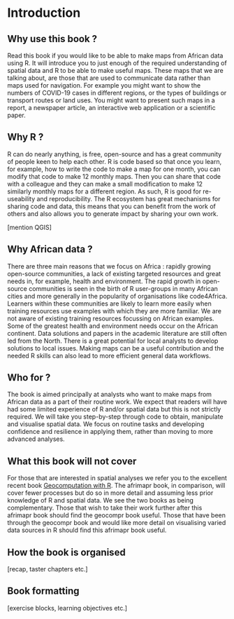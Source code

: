 # Introduction {#intro}

## Why use this book ?

Read this book if you would like to be able to make maps from African data  using R. It will introduce you to just enough of the required understanding of spatial data and R to be able to make useful maps. These maps that we are talking about, are those that are used to communicate data rather than maps used for navigation. For example you might want to show the numbers of COVID-19 cases in different regions, or the types of buildings or transport routes or land uses. You might want to present such maps in a report, a newspaper article, an interactive web application or a scientific paper. 

## Why R ?

R can do nearly anything, is free, open-source and has a great community of people keen to help each other. R is code based so that once you learn, for example, how to write the code to make a map for one month, you can modify that code to make 12 monthly maps. Then you can share that code with a colleague and they can make a small modification to make 12 similarly monthly maps for a different region. As such, R is good for re-useability and reproducibility. The R ecosystem has great mechanisms for sharing code and data, this means that you can benefit from the work of others and also allows you to generate impact by sharing your own work.    

[mention QGIS]

## Why African data ?

There are three main reasons that we focus on Africa : rapidly growing open-source communities, a lack of existing targeted resources and great needs in, for example, health and environment. The rapid growth in open-source communities is seen in the birth of R user-groups in many African cities and more generally in the popularity of organisations like code4Africa. Learners within these communities are likely to learn more easily when training resources use examples with which they are more familiar. We are not aware of existing training resources focussing on African examples. Some of the greatest health and environment needs occur on the African continent. Data solutions and papers in the academic literature are still often led from the North. There is a great potential for local analysts to develop solutions to local issues. Making maps can be a useful contribution and the needed R skills can also lead to more efficient general data workflows.  

## Who for ?

The book is aimed principally at analysts who want to make maps from African data as a part of their routine work. We expect that readers will have had some limited experience of R and/or spatial data but this is not strictly required. We will take you step-by-step through code to obtain, manipulate and visualise spatial data. We focus on routine tasks and developing confidence and resilience in applying them, rather than moving to more advanced analyses.

## What this book will not cover

For those that are interested in spatial analyses we refer you to the excellent recent book [Geocomputation with R](https://geocompr.robinlovelace.net/). The afrimapr book, in comparison, will cover fewer processes but do so in more detail and assuming less prior knowledge of R and spatial data. We see the two books as being complementary. Those that wish to take their work further after this afrimapr book should find the geocompr book useful. Those that have been through the geocompr book and would like more detail on visualising varied data sources in R should find this afrimapr book useful. 

## How the book is organised
[recap, taster chapters etc.]

## Book formatting
[exercise blocks, learning objectives etc.]